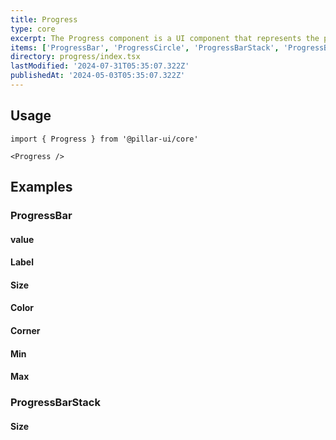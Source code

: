 ```yaml
---
title: Progress
type: core
excerpt: The Progress component is a UI component that represents the progress of a task or operation. It visually displays the completion percentage and can be customized with different sizes and colors.
items: ['ProgressBar', 'ProgressCircle', 'ProgressBarStack', 'ProgressBarStackItem']
directory: progress/index.tsx
lastModified: '2024-07-31T05:35:07.322Z'
publishedAt: '2024-05-03T05:35:07.322Z'
---
```


## Usage

```tsx
import { Progress } from '@pillar-ui/core'
```

```tsx
<Progress />
```

## Examples

### ProgressBar

#### value

<Playground name="progressValue" root="progress" />

#### Label

<Playground name="progressLabel" root="progress" />

#### Size

<Prop defaultValue="4" type="'1' | '2' | '3' | '4' | '5' | '6' | '7' | '8' | '9'" />

<Playground name="progressSize" root="progress" />

#### Color

<Prop defaultValue="p" type="'i' | 'd' | 'su' | 'se' | 'w' | 'p' | 'b' | 'o'" />

<Playground name="progressColor" root="progress" />

#### Corner

<Prop defaultValue="2" type="'0' | '1' | '2' | '3' | '4' | '5' | 'full'" />

<Playground name="progressCorner" root="progress" />

#### Min

<Playground name="progressMin" root="progress" />

#### Max

<Playground name="progressMax" root="progress" />

### ProgressBarStack

#### Size

<Playground name="progressBarStackSize" root="progress" />
